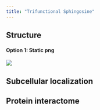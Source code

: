 ```yaml
---
title: "Trifunctional Sphingosine"
---
```


## Structure


#### Option 1: Static png

![](/LipidProbe/Structures/SphingosineStructure.png)


## Subcellular localization

## Protein interactome

